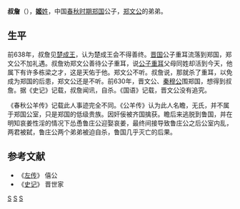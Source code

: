 '''叔詹'''（{{bd|？||前630年？||catIdx=J姬}}），[[姬姓|'''姬'''姓]]，中国[[春秋时期|春秋时期]][[郑国|郑国]]公子，[[郑文公|郑文公]]的弟弟。

== 生平 ==
前638年，叔詹见[[楚成王|楚成王]]，认为楚成王会不得善终。[[晋国|晋国]]公子重耳流落到郑国，郑文公不加礼遇。叔詹劝郑文公善待公子重耳，说[[公子重耳|公子重耳]]父母同姓却活到今天，他属下有许多栋梁之才，这是天佑于他。郑文公不听。叔詹说，那就杀了重耳，以免成为郑国的后患，郑文公还是不听。前630年，晋文公、[[秦穆公|秦穆公]]围郑国，想得到叔詹。据《史记》记载，叔詹闻讯，自杀。《国语》记载，晋文公没有追究。

《春秋公羊传》记载此人事迹完全不同。《公羊传》认为此人名瞻，无氏，并不属于郑国公室，只是郑国的低级贵族。因奸佞被齐国擒获。瞻后来逃脱到鲁国，并在明知哀姜性淫的情况下怂恿鲁庄公迎娶哀姜，最终间接导致鲁庄公之后公室内乱，两君被弑，鲁庄公两个弟弟被迫自杀，鲁国几乎灭亡的后果。

==参考文献==
*《[[左传|左传]]》 僖公
*《[[史记|史记]]》 晋世家
[[Category:春秋战国政治人物|S]]
[[Category:郑卿|S]]
[[Category:姬姓|S]]
